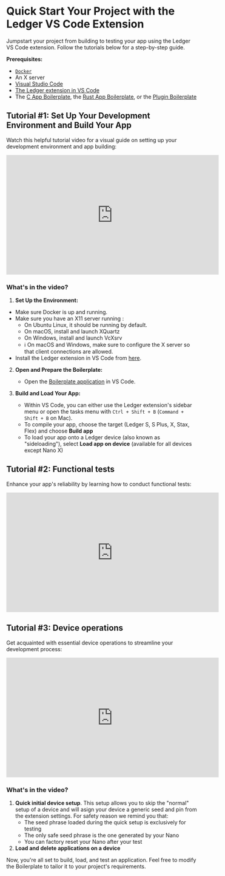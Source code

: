 # Quick Start Your Project with the Ledger VS Code Extension

Jumpstart your project from building to testing your app using the Ledger VS Code extension. Follow the tutorials below for a step-by-step guide.

**Prerequisites:**

- [`Docker`](https://www.docker.com/)
- An X server
- [Visual Studio Code](https://code.visualstudio.com/)
- [The Ledger extension in VS Code](https://marketplace.visualstudio.com/items?itemName=LedgerHQ.ledger-dev-tools)
- The [C App Boilerplate](https://github.com/LedgerHQ/app-boilerplate), the [Rust App Boilerplate](https://github.com/LedgerHQ/app-boilerplate-rust), or the [Plugin Boilerplate](https://github.com/LedgerHQ/app-plugin-boilerplate)


## Tutorial #1: Set Up Your Development Environment and Build Your App

Watch this helpful tutorial video for a visual guide on setting up your development environment and app building:

<iframe width="560" height="315" src="https://www.youtube-nocookie.com/embed/PxphfNWMGrY" title="YouTube video player" frameBorder="0" 
allow="accelerometer; autoplay; clipboard-write; encrypted-media; gyroscope; picture-in-picture" allowFullScreen></iframe>

### What's in the video?

1. **Set Up the Environment:**
  - Make sure Docker is up and running.
  - Make sure you have an X11 server running :
    - On Ubuntu Linux, it should be running by default.
    - On macOS, install and launch XQuartz
    - On Windows, install and launch VcXsrv
    - ℹ️ On macOS and Windows, make sure to configure the X server so that client connections are allowed.
  - Install the Ledger extension in VS Code from [here](https://marketplace.visualstudio.com/items?itemName=LedgerHQ.ledger-dev-tools).

2. **Open and Prepare the Boilerplate:**
   - Open the [Boilerplate application](https://github.com/LedgerHQ/app-boilerplate) in VS Code.

3. **Build and Load Your App:**
   - Within VS Code, you can either use the Ledger extension's sidebar menu or open the tasks menu with `Ctrl + Shift + B` (`Command + Shift + B` on Mac).
   - To compile your app, choose the target (Ledger S, S Plus, X, Stax, Flex) and choose **Build app**
   - To load your app onto a Ledger device (also known as "sideloading"), select **Load app on device** (available for all devices except Nano X)

## Tutorial #2: Functional tests

Enhance your app's reliability by learning how to conduct functional tests:

<iframe width="560" height="315" src="https://www.youtube-nocookie.com/embed/Sn83xI-oXSI" title="YouTube video player" frameBorder="0" 
allow="accelerometer; autoplay; clipboard-write; encrypted-media; gyroscope; picture-in-picture" allowFullScreen></iframe>

## Tutorial #3: Device operations

Get acquainted with essential device operations to streamline your development process:

<iframe width="560" height="315" src="https://www.youtube-nocookie.com/embed/Hocsb3avBR0" title="YouTube video player" frameBorder="0" 
allow="accelerometer; autoplay; clipboard-write; encrypted-media; gyroscope; picture-in-picture" allowFullScreen></iframe>

### What's in the video?

1. **Quick initial device setup**. This setup allows you to skip the "normal" setup of a device and will asign your device a generic seed and pin from the extension settings. For safety reason we remind you that:
    - The seed phrase loaded during the quick setup is exclusively for testing
    - The only safe seed phrase is the one generated by your Nano
    - You can factory reset your Nano after your test
2. **Load and delete applications on a device**


Now, you're all set to build, load, and test an application. Feel free to modify the Boilerplate to tailor it to your project's requirements.






